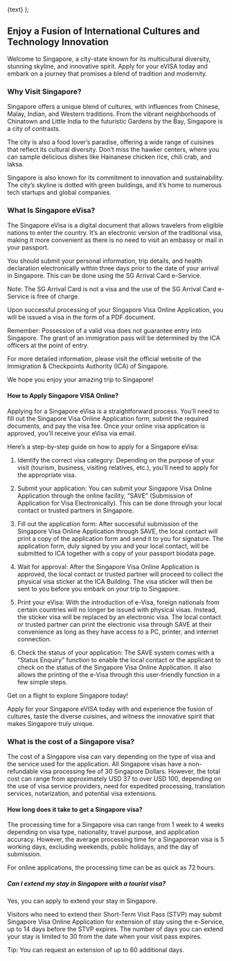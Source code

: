 
  <Link className="text-primary font-semibold text-lg" href={href}>
    {text}
  </Link>
);

## Enjoy a Fusion of International Cultures and Technology Innovation

Welcome to Singapore, a city-state known for its multicultural diversity, stunning skyline, and innovative spirit. Apply for your eVISA today and embark on a journey that promises a blend of tradition and modernity.

<LinkText href="/sg/step-one" text="Apply Singapore Visa Online Now" />

### Why Visit Singapore?

Singapore offers a unique blend of cultures, with influences from Chinese, Malay, Indian, and Western traditions. From the vibrant neighborhoods of Chinatown and Little India to the futuristic Gardens by the Bay, Singapore is a city of contrasts.

The city is also a food lover’s paradise, offering a wide range of cuisines that reflect its cultural diversity. Don’t miss the hawker centers, where you can sample delicious dishes like Hainanese chicken rice, chili crab, and laksa.

Singapore is also known for its commitment to innovation and sustainability. The city’s skyline is dotted with green buildings, and it’s home to numerous tech startups and global companies.

### What Is Singapore eVisa?

The Singapore eVisa is a digital document that allows travelers from eligible nations to enter the country. It’s an electronic version of the traditional visa, making it more convenient as there is no need to visit an embassy or mail in your passport.

You should submit your personal information, trip details, and health declaration electronically within three days prior to the date of your arrival in Singapore. This can be done using the SG Arrival Card e-Service.

Note: The SG Arrival Card is not a visa and the use of the SG Arrival Card e-Service is free of charge.

Upon successful processing of your Singapore Visa Online Application, you will be issued a visa in the form of a PDF document.

Remember: Possession of a valid visa does not guarantee entry into Singapore. The grant of an immigration pass will be determined by the ICA officers at the point of entry.

For more detailed information, please visit the official website of the Immigration & Checkpoints Authority (ICA) of Singapore.

We hope you enjoy your amazing trip to Singapore!

#### How to Apply Singapore VISA Online?

Applying for a Singapore eVisa is a straightforward process. You’ll need to fill out the Singapore Visa Online Application form, submit the required documents, and pay the visa fee. Once your online visa application is approved, you’ll receive your eVisa via email.

Here’s a step-by-step guide on how to apply for a Singapore eVisa:

1. Identify the correct visa category: Depending on the purpose of your visit (tourism, business, visiting relatives, etc.), you’ll need to apply for the appropriate visa.

2. Submit your application: You can submit your Singapore Visa Online Application through the online facility, “SAVE” (Submission of Application for Visa Electronically). This can be done through your local contact or trusted partners in Singapore.

3. Fill out the application form: After successful submission of the Singapore Visa Online Application through SAVE, the local contact will print a copy of the application form and send it to you for signature. The application form, duly signed by you and your local contact, will be submitted to ICA together with a copy of your passport biodata page.

4. Wait for approval: After the Singapore Visa Online Application is approved, the local contact or trusted partner will proceed to collect the physical visa sticker at the ICA Building. The visa sticker will then be sent to you before you embark on your trip to Singapore.

5. Print your eVisa: With the introduction of e-Visa, foreign nationals from certain countries will no longer be issued with physical visas. Instead, the sticker visa will be replaced by an electronic visa. The local contact or trusted partner can print the electronic visa through SAVE at their convenience as long as they have access to a PC, printer, and internet connection.

6. Check the status of your application: The SAVE system comes with a “Status Enquiry” function to enable the local contact or the applicant to check on the status of the Singapore Visa Online Application. It also allows the printing of the e-Visa through this user-friendly function in a few simple steps.

Get on a flight to explore Singapore today!

Apply for your Singapore eVISA today with <LinkText href="/" text="visacollect.com"/> and experience the fusion of cultures, taste the diverse cuisines, and witness the innovative spirit that makes Singapore truly unique.

<LinkText href="/sg/step-one" text="Apply for Your Singapore Visa Now!" />

### What is the cost of a Singapore visa?

The cost of a Singapore visa can vary depending on the type of visa and the service used for the application. All Singapore visas have a non-refundable visa processing fee of 30 Singapore Dollars. However, the total cost can range from approximately USD 37 to over USD 100, depending on the use of visa service providers, need for expedited processing, translation services, notarization, and potential visa extensions.

#### How long does it take to get a Singapore visa?

The processing time for a Singapore visa can range from 1 week to 4 weeks depending on visa type, nationality, travel purpose, and application accuracy. However, the average processing time for a Singaporean visa is 5 working days, excluding weekends, public holidays, and the day of submission.

For online applications, the processing time can be as quick as 72 hours.

##### Can I extend my stay in Singapore with a tourist visa?

Yes, you can apply to extend your stay in Singapore.

Visitors who need to extend their Short-Term Visit Pass (STVP) may submit Singapore Visa Online Application for extension of stay using the e-Service, up to 14 days before the STVP expires. The number of days you can extend your stay is limited to 30 from the date when your visit pass expires.

Tip: You can request an extension of up to 60 additional days.
